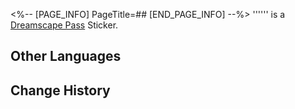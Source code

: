 <%-- [PAGE_INFO]
PageTitle=##
[END_PAGE_INFO] --%>
{{Stub|Location information}}
{{Item Infobox
|id          = 223457
|image       = Dreamscape Pass Sticker .png{{subst:void|<!--$UPLOAD:<<SpriteOutput/ItemFigures/Figure_Testmaterial01.png>-<Dreamscape Pass Sticker .png>-<Item Icons>>-->}}
|type        = Dreamscape Pass Sticker
|invCategory = 
|rarity      = 4
|effect      = 
|description = Digital stickers that can be used to decorate the pages of the Dreamtour Handbook. They come in many different styles.
}}
'''''' is a [[Dreamscape Pass]] Sticker.

==Other Languages==
{{Other Languages
|en   = 
|zhs  = 
|zht  = 
|ja   = 
|ko   = 
|es   = 
|fr   = 
|ru   = 
|th   = 
|vi   = 
|de   = 
|id   = 
|pt   = 
}}

==Change History==
{{Change History|2.1}}